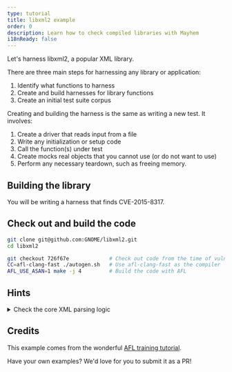 ```yaml
---
type: tutorial
title: libxml2 example
order: 0
description: Learn how to check compiled libraries with Mayhem
i18nReady: false
---
```


<Lede> Let's harness libxml2, a popular XML library.  </Lede>

There are three main steps for harnessing any library or application:
1. Identify what functions to harness
2. Create and build harnesses for library functions
3. Create an initial test suite corpus

Creating and building the harness is the same as writing a new test.  It
involves:
1. Create a driver that reads input from a file
2. Write any initialization or setup code
3. Call the function(s) under test
4. Create mocks real objects that you cannot use (or do not want to use)
5. Perform any necessary teardown, such as freeing memory.

## Building the library

You will be writing a harness that finds CVE-2015-8317. 

## Check out and build the code

```bash
git clone git@github.com:GNOME/libxml2.git
cd libxml2            

git checkout 726f67e             # Check out code from the time of vulnerability 
CC=afl-clang-fast ./autogen.sh   # Use afl-clang-fast as the compiler
AFL_USE_ASAN=1 make -j 4         # Build the code with AFL 
```

## Hints
<details>
<summary>Check the core XML parsing logic</summary>
The parsing functionality is exposed via the [`parser` API](https://gnome.pages.gitlab.gnome.org/libxml2/devhelp/libxml2-parser.html)
</details>



## Credits

This example comes from the wonderful [AFL training
tutorial](https://github.com/mykter).  

Have your own examples? We'd love for you to submit it as a PR!
